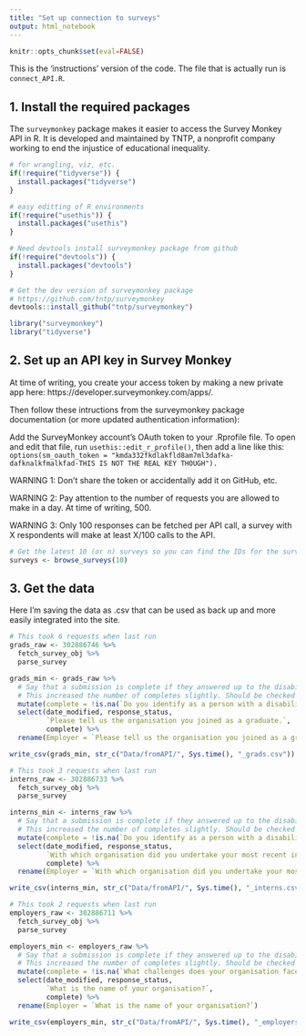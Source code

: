 ```yaml
---
title: "Set up connection to surveys"
output: html_notebook
---
```


```r
knitr::opts_chunk$set(eval=FALSE)
```

This is the 'instructions' version of the code. The file that is actually run is `connect_API.R`.

## 1. Install the required packages

The `surveymonkey` package makes it easier to access the Survey Monkey API in R. It is developed and maintained by TNTP, a nonprofit company working to end the injustice of educational inequality.

```r
# for wrangling, viz, etc.
if(!require("tidyverse")) {
  install.packages("tidyverse")
}

# easy editting of R environments
if(!require("usethis")) {
  install.packages("usethis")
}

# Need devtools install surveymonkey package from github
if(!require("devtools")) {
  install.packages("devtools")
}

# Get the dev version of surveymonkey package 
# https://github.com/tntp/surveymonkey
devtools::install_github("tntp/surveymonkey")

```

```r
library("surveymonkey")
library("tidyverse")
```

## 2. Set up an API key in Survey Monkey

At time of writing, you create your access token by making a new private app here: https://developer.surveymonkey.com/apps/.

Then follow these intructions from the surveymonkey package documentation (or more updated authentication information):

Add the SurveyMonkey account’s OAuth token to your .Rprofile file. To open and edit that file, run `usethis::edit_r_profile()`, then add a line like this: `options(sm_oauth_token = "kmda332fkdlakfld8am7ml3dafka-dafknalkfmalkfad-THIS IS NOT THE REAL KEY THOUGH").`

WARNING 1: Don't share the token or accidentally add it on GitHub, etc.

WARNING 2: Pay attention to the number of requests you are allowed to make in a day. At time of writing, 500.

WARNING 3: Only 100 responses can be fetched per API call, a survey with X respondents will make at least X/100 calls to the API.

```r
# Get the latest 10 (or n) surveys so you can find the IDs for the surveys you want
surveys <- browse_surveys(10)
```
## 3. Get the data

Here I'm saving the data as .csv that can be used as back up and more easily integrated into the site.

```r
# This took 6 requests when last run
grads_raw <- 302886746 %>% 
  fetch_survey_obj %>%
  parse_survey
```

```r
grads_min <- grads_raw %>% 
  # Say that a submission is complete if they answered up to the disability question
  # This increased the number of completes slightly. Should be checked in final processing.
  mutate(complete = !is.na(`Do you identify as a person with a disability?`)) %>% 
  select(date_modified, response_status, 
         `Please tell us the organisation you joined as a graduate.`,
         complete) %>% 
  rename(Employer = `Please tell us the organisation you joined as a graduate.`) 

write_csv(grads_min, str_c("Data/fromAPI/", Sys.time(), "_grads.csv"))
```

```r
# This took 3 requests when last run
interns_raw <- 302886733 %>% 
  fetch_survey_obj %>%
  parse_survey
```

```r
interns_min <- interns_raw %>% 
  # Say that a submission is complete if they answered up to the disability question
  # This increased the number of completes slightly. Should be checked in final processing.
  mutate(complete = !is.na(`Do you identify as a person with a disability?`)) %>% 
  select(date_modified, response_status, 
         `With which organisation did you undertake your most recent internship?`,
         complete) %>% 
  rename(Employer = `With which organisation did you undertake your most recent internship?`) 

write_csv(interns_min, str_c("Data/fromAPI/", Sys.time(), "_interns.csv"))
```

```r
# This took 2 requests when last run
employers_raw <- 302886711 %>% 
  fetch_survey_obj %>%
  parse_survey
```


```r
employers_min <- employers_raw %>% 
  # Say that a submission is complete if they answered up to the disability question
  # This increased the number of completes slightly. Should be checked in final processing.
  mutate(complete = !is.na(`What challenges does your organisation face in transitioning graduates from their graduate programme to non-graduate roles, if any?`)) %>% 
  select(date_modified, response_status, 
         `What is the name of your organisation?`,
         complete) %>% 
  rename(Employer = `What is the name of your organisation?`) 

write_csv(employers_min, str_c("Data/fromAPI/", Sys.time(), "_employers.csv"))
```
